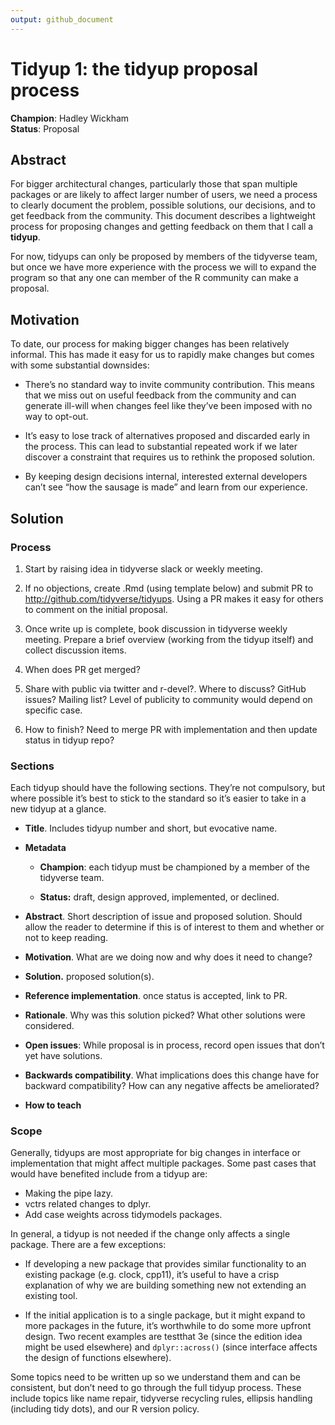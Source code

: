 ```yaml
---
output: github_document
---
```


# Tidyup 1: the tidyup proposal process

**Champion**: Hadley Wickham   
**Status**: Proposal

## Abstract

For bigger architectural changes, particularly those that span multiple packages or are likely to affect larger number of users, we need a process to clearly document the problem, possible solutions, our decisions, and to get feedback from the community.
This document describes a lightweight process for proposing changes and getting feedback on them that I call a **tidyup**.

For now, tidyups can only be proposed by members of the tidyverse team, but once we have more experience with the process we will to expand the program so that any one can member of the R community can make a proposal.

## Motivation

To date, our process for making bigger changes has been relatively informal.
This has made it easy for us to rapidly make changes but comes with some substantial downsides:

-   There's no standard way to invite community contribution.
    This means that we miss out on useful feedback from the community and can generate ill-will when changes feel like they've been imposed with no way to opt-out.

-   It's easy to lose track of alternatives proposed and discarded early in the process.
    This can lead to substantial repeated work if we later discover a constraint that requires us to rethink the proposed solution.

-   By keeping design decisions internal, interested external developers can't see "how the sausage is made" and learn from our experience.

## Solution

### Process

1.  Start by raising idea in tidyverse slack or weekly meeting.

2.  If no objections, create .Rmd (using template below) and submit PR to <http://github.com/tidyverse/tidyups>.
    Using a PR makes it easy for others to comment on the initial proposal.

3.  Once write up is complete, book discussion in tidyverse weekly meeting.
    Prepare a brief overview (working from the tidyup itself) and collect discussion items.

4.  When does PR get merged?

5.  Share with public via twitter and r-devel?.
    Where to discuss?
    GitHub issues?
    Mailing list?
    Level of publicity to community would depend on specific case.

6.  How to finish?
    Need to merge PR with implementation and then update status in tidyup repo?

### Sections

Each tidyup should have the following sections.
They're not compulsory, but where possible it's best to stick to the standard so it's easier to take in a new tidyup at a glance.

-   **Title**.
    Includes tidyup number and short, but evocative name.

-   **Metadata**

    -   **Champion**: each tidyup must be championed by a member of the tidyverse team.

    -   **Status:** draft, design approved, implemented, or declined.

-   **Abstract**.
    Short description of issue and proposed solution.
    Should allow the reader to determine if this is of interest to them and whether or not to keep reading.

-   **Motivation**.
    What are we doing now and why does it need to change?

-   **Solution.** proposed solution(s).

-   **Reference implementation**.
    once status is accepted, link to PR.

-   **Rationale**.
    Why was this solution picked?
    What other solutions were considered.

-   **Open issues**: While proposal is in process, record open issues that don't yet have solutions.

-   **Backwards compatibility**.
    What implications does this change have for backward compatibility?
    How can any negative affects be ameliorated?

-   **How to teach**

### Scope

Generally, tidyups are most appropriate for big changes in interface or implementation that might affect multiple packages.
Some past cases that would have benefited include from a tidyup are:

-   Making the pipe lazy.
-   vctrs related changes to dplyr.
-   Add case weights across tidymodels packages.

In general, a tidyup is not needed if the change only affects a single package.
There are a few exceptions:

-   If developing a new package that provides similar functionality to an existing package (e.g. clock, cpp11), it's useful to have a crisp explanation of why we are building something new not extending an existing tool.

-   If the initial application is to a single package, but it might expand to more packages in the future, it's worthwhile to do some more upfront design.
    Two recent examples are testthat 3e (since the edition idea might be used elsewhere) and `dplyr::across()` (since interface affects the design of functions elsewhere).

Some topics need to be written up so we understand them and can be consistent, but don't need to go through the full tidyup process.
These include topics like name repair, tidyverse recycling rules, ellipsis handling (including tidy dots), and our R version policy.
